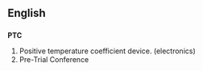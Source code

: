 ==English==
==={{initialism}}===
'''PTC'''

#Positive temperature coefficient device. (electronics)
#Pre-Trial Conference